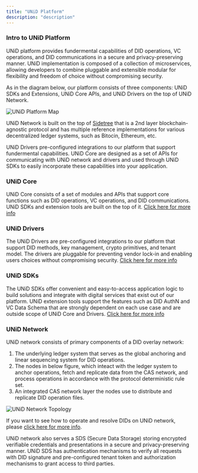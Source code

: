 ```yaml
---
title: "UNiD Platform"
description: "description"
---
```


### Intro to UNiD Platform

UNiD platform provides fundermental capabilities of DID operations, VC operations, and DID communications in a secure and privacy-preserving manner. UNiD implementation is composed of a collection of microservices, allowing developers to combine pluggable and extensible modular for flexibility and freedom of choice without compromising security.

As in the diagram below, our platform consists of three components: UNiD SDKs and Extensions, UNiD Core APIs, and UNiD Drivers on the top of UNiD Network.

![UNiD Platform Map](/assets/unid-map-2020.png)

UNiD Network is built on the top of [Sidetree](https://identity.foundation/sidetree/spec/) that is a 2nd layer blockchain-agnostic protocol and has multiple reference implementations for various decentralized ledger systems, such as Bitocin, Ethereum, etc.

UNiD Drivers pre-configured integrations to our platform that support fundermental capabilities. UNiD Core are designed as a set of APIs for communicating with UNiD network and drivers and used through UNiD SDKs to easily incorporate these capabilities into your application.

### UNiD Core

UNiD Core consists of a set of modules and APIs that support core functions such as DID operations, VC operations, and DID communications. UNiD SDKs and extension tools are built on the top of it. [Click here for more info](/unid/1-core)

### UNiD Drivers

The UNiD Drivers are pre-configured integrations to our platform that support DID methods, key management, crypto primitives, and tenant model. The drivers are pluggable for preventing vendor lock-in and enabling users choices without compromising security. [Click here for more info](/unid/2-drivers)

### UNiD SDKs

The UNiD SDKs offer convenient and easy-to-access application logic to build solutions and integrate with digital services that exist out of our platform. UNiD extension tools support the features such as DID AuthN and VC Data Schema that are strongly dependent on each use case and are outside scope of UNiD Core and Drivers. [Click here for more info](/unid/3-extensions)

### UNiD Network

UNiD network consists of primary components of a DID overlay network:

1. The underlying ledger system that serves as the global anchoring and linear sequencing system for DID operations.
2. The nodes in below figure, which inteact with the ledger system to anchor operations, fetch and replicate data from the CAS network, and process operations in accordance with the protocol deterministic rule set.
3. An integrated CAS network layer the nodes use to distribute and replicate DID operation files.

![UNiD Network Topology](/assets/unid-network.png)

If you want to see how to operate and resolve DIDs on UNiD network, please [click here for more info]().

UNiD network also serves a SDS (Secure Data Storage) storing encrypted verifiable credentials and presentations in a secure and privacy-preserving manner. UNiD SDS has authentication mechanisms to verify all requests with DID signature and pre-configured tenant token and authorization mechanisms to grant access to third parties.

<!--
![UNiD SDS Example](./assets/unid-sds-example.png)
-->

